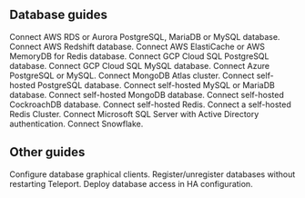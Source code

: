 ## Database guides

<TileSet>
  <Tile icon="cloud" title="AWS RDS & Aurora" href="./guides/rds.mdx">
    Connect AWS RDS or Aurora PostgreSQL, MariaDB or MySQL database.
  </Tile>
  <Tile icon="cloud" title="AWS Redshift" href="./guides/postgres-redshift.mdx">
    Connect AWS Redshift database.
  </Tile>
  <Tile icon="cloud" title="AWS ElastiCache & MemoryDB" href="./guides/redis-aws.mdx">
    Connect AWS ElastiCache or AWS MemoryDB for Redis database.
  </Tile>
  <Tile icon="cloud" title="GCP Cloud SQL PostgreSQL" href="./guides/postgres-cloudsql.mdx">
    Connect GCP Cloud SQL PostgreSQL database.
  </Tile>
  <Tile icon="cloud" title="GCP Cloud SQL MySQL" href="./guides/mysql-cloudsql.mdx">
    Connect GCP Cloud SQL MySQL database.
  </Tile>
  <Tile icon="cloud" title="Azure PostgreSQL & MySQL" href="./guides/azure-postgres-mysql.mdx">
    Connect Azure PostgreSQL or MySQL.
  </Tile>
  <Tile icon="cloud" title="MongoDB Atlas" href="./guides/mongodb-atlas.mdx">
    Connect MongoDB Atlas cluster.
  </Tile>
  <Tile icon="database" title="Self-hosted PostgreSQL" href="./guides/postgres-self-hosted.mdx">
    Connect self-hosted PostgreSQL database.
  </Tile>
  <Tile icon="database" title="Self-hosted MySQL & MariaDB" href="./guides/mysql-self-hosted.mdx">
    Connect self-hosted MySQL or MariaDB database.
  </Tile>
  <Tile icon="database" title="Self-hosted MongoDB" href="./guides/mongodb-self-hosted.mdx">
    Connect self-hosted MongoDB database.
  </Tile>
  <Tile icon="database" title="Self-hosted CockroachDB" href="./guides/cockroachdb-self-hosted.mdx">
    Connect self-hosted CockroachDB database.
  </Tile>
  <Tile icon="database" title="Self-hosted Redis" href="./guides/redis.mdx">
    Connect self-hosted Redis.
  </Tile>
  <Tile icon="database" title="Self-hosted Redis Cluster" href="./guides/redis-cluster.mdx">
    Connect a self-hosted Redis Cluster.
  </Tile>
  <Tile icon="database" title="Active Directory SQL Server (Preview)" href="./guides/sql-server-ad.mdx">
    Connect Microsoft SQL Server with Active Directory authentication.
  </Tile>
  <Tile icon="database" title="Snowflake (Preview)" href="./guides/snowflake.mdx">
    Connect Snowflake.
  </Tile>
</TileSet>

## Other guides

<TileSet>
  <Tile icon="window" title="GUI clients" href="./guides/gui-clients.mdx">
    Configure database graphical clients.
  </Tile>
  <Tile icon="wrench" title="Dynamic Registration" href="./guides/dynamic-registration.mdx">
    Register/unregister databases without restarting Teleport.
  </Tile>
  <Tile icon="integrations" title="High Availability" href="./guides/ha.mdx">
    Deploy database access in HA configuration.
  </Tile>
</TileSet>
